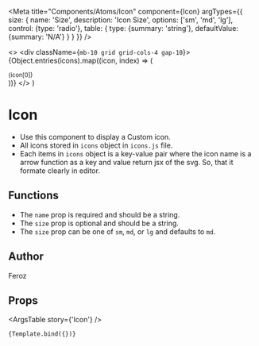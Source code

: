 
<Meta
  title="Components/Atoms/Icon"
  component={Icon}
  argTypes={{
    size: {
      name: 'Size',
      description: 'Icon Size',
      options: ['sm', 'md', 'lg'],
      control: {type: 'radio'},
      table: {
        type: {summary: 'string'},
        defaultValue: {summary: 'N/A'}
      }
    }
  }}
/>

  <>
    <div className={`mb-10 grid grid-cols-4 gap-10`}>
      {Object.entries(icons).map((icon, index) => (
        <div key={index} className="flex flex-col">
          <span>
            <Icon name={icon[0]} size={size} />
          </span>
          <small>{icon[0]}</small>
        </div>
      ))}
    </div>
  </>
)

# Icon

- Use this component to display a Custom icon.
- All icons stored in `icons` object in `icons.js` file.
- Each items in `icons` object is a key-value pair where the icon name is a arrow function as a key and value return jsx of the svg. So, that it formate clearly in editor.

## Functions

- The `name` prop is required and should be a string.
- The `size` prop is optional and should be a string.
- The `size` prop can be one of `sm`, `md`, or `lg` and defaults to `md`.

## Author

Feroz

## Props

<ArgsTable story={'Icon'} />

<Canvas>
  <Story
    name="Icon"
    args={{
      size: 'md'
    }}
>

    {Template.bind({})}

  </Story>
</Canvas>
